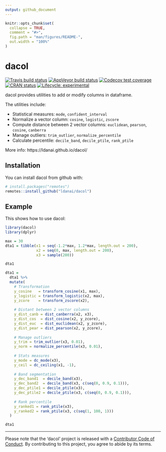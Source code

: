 ```yaml
---
output: github_document
---
```


<!-- README.md is generated from README.Rmd. Please edit that file -->

```r
knitr::opts_chunk$set(
  collapse = TRUE,
  comment = "#>",
  fig.path = "man/figures/README-",
  out.width = "100%"
)
```

# dacol

<!-- badges: start -->
[![Travis build status](https://travis-ci.org/ldanai/dacol.svg?branch=master)](https://travis-ci.org/ldanai/dacol)
[![AppVeyor build status](https://ci.appveyor.com/api/projects/status/github/ldanai/dacol?branch=master&svg=true)](https://ci.appveyor.com/project/ldanai/dacol)
[![Codecov test coverage](https://codecov.io/gh/ldanai/dacol/branch/master/graph/badge.svg)](https://codecov.io/gh/ldanai/dacol?branch=master)
[![CRAN status](https://www.r-pkg.org/badges/version/dacol)](https://cran.r-project.org/package=dacol)
[![Lifecycle: experimental](https://img.shields.io/badge/lifecycle-experimental-orange.svg)](https://www.tidyverse.org/lifecycle/#experimental)
<!-- [![DOI](https://zenodo.org/badge/123997166.svg)](https://zenodo.org/badge/latestdoi/123997166) -->
<!-- badges: end -->

dacol provides utilities to add or modify columns in dataframe.

The utilities include:

* Statistical measures: `mode`, `confident_interval`
* Normalize a vector column: `cosine`, `logistic`, `zscore`
* Compute distance between 2 vector columns: `euclidean`, `pearson`, `cosine`, `canberra`
* Manage outliers: `trim_outlier`, `normalize_percentile`
* Calculate percentile: `decile_band`, `decile_ptile`, `rank_ptile`

More info: https://ldanai.github.io/dacol/

## Installation

You can install dacol from github with:

``` r
# install.packages("remotes")
remotes::install_github("ldanai/dacol")
```

## Example

This shows how to use dacol:

```r
library(dacol)
library(dplyr)

max = 30
dta1 = tibble(x1 = seq(-1.2*max, 1.2*max, length.out = 200),
              x2 = seq(0, max, length.out = 200),
              x3 = sample(200))

dta1

dta1 = 
  dta1 %>% 
  mutate(
    # Transformation
    y_cosine   = transform_cosine(x1, max),
    y_logistic = transform_logistic(x2, max),
    y_zcore    = transform_zscore(x2),
    
    # Distant between 2 vector columns
    y_dist_canb = dist_canberra(x2, x3),
    y_dist_cos  = dist_cosine(x2, y_zcore),
    y_dist_euc  = dist_euclidean(x2, y_zcore),
    y_dist_pear = dist_pearson(x2, y_zcore),
    
    # Manage outliers
    y_trim = trim_outlier(x3, 0.01),
    y_norm = normalize_percentile(x3, 0.01),
    
    # Stats measures
    y_mode = dc_mode(x3),
    y_ceil = dc_ceiling(x1, -1),
    
    # Band segmentation
    y_dec_band1  = decile_band(x3),
    y_dec_band2  = decile_band(x3, c(seq(0, 0.9, 0.1))),
    y_dec_ptile1 = decile_ptile(x3),
    y_dec_ptile2 = decile_ptile(x3, c(seq(0, 0.9, 0.1))),
    
    # Rank percentile
    y_ranked1 = rank_ptile(x3), 
    y_ranked2 = rank_ptile(x3, c(seq(1, 100, 1))) 
  )

dta1
```

---
Please note that the 'dacol' project is released with a
[Contributor Code of Conduct](.github/CODE_OF_CONDUCT.md).
By contributing to this project, you agree to abide by its terms.
